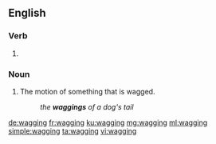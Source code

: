 ==English==

===Verb===
{{head|en|present participle}}

# {{present participle of|wag|lang=en}}

===Noun===
{{en-noun}}

# The motion of something that is wagged.
#: ''the '''waggings''' of a dog's tail''

[[de:wagging]]
[[fr:wagging]]
[[ku:wagging]]
[[mg:wagging]]
[[ml:wagging]]
[[simple:wagging]]
[[ta:wagging]]
[[vi:wagging]]